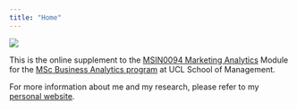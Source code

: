 ```yaml
---
title: "Home"
---
```


![](images/wordcloud.png)

This is the online supplement to the [MSIN0094 Marketing Analytics](https://www.ucl.ac.uk/module-catalogue/modules/marketing-analytics/MSIN0094) Module for the [MSc Business Analytics program](http://www.mgmt.ucl.ac.uk/business-analytics) at UCL School of Management.

For more information about me and my research, please refer to my [personal website](https://miaowei.netlify.app).